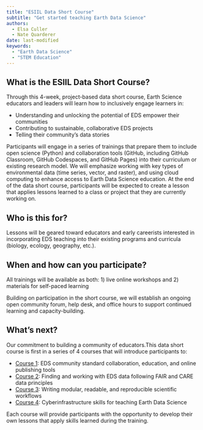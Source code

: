 ```yaml
---
title: "ESIIL Data Short Course"
subtitle: "Get started teaching Earth Data Science"
authors:
  - Elsa Culler
  - Nate Quarderer
date: last-modified
keywords:
  - "Earth Data Science"
  - "STEM Education"
---
```


## What is the ESIIL Data Short Course?
Through this 4-week, project-based data short course, Earth Science educators and leaders will learn how to inclusively engage learners in:

  - Understanding and unlocking the potential of EDS empower their communities
  - Contributing to  sustainable, collaborative EDS projects
  - Telling their community’s data stories

Participants will engage in a series of trainings that prepare them to include open science (Python) and collaboration tools (GitHub, including GitHub Classroom, GitHub Codespaces, and GitHub Pages) into their curriculum or existing research model. We will emphasize working with key types of environmental data (time series, vector, and raster), and using cloud computing to enhance access to Earth Data Science education. At the end of the data short course, participants will be expected to create a lesson that applies lessons learned to a class or project that they are currently working on.

## Who is this for?
Lessons will be geared toward educators and early careerists interested in incorporating EDS teaching into their existing programs and curricula (biology, ecology, geography, etc.). 

## When and how can you participate?
All trainings  will be available as both:
  1) live online workshops and 
  2) materials for self-paced learning

Building on participation in the short course, we will establish an ongoing open community forum, help desk, and office hours to support continued learning and capacity-building.

## What’s next? 
Our commitment to building a community of educators.This data short course is first in a series of 4 courses that will introduce participants to:

  * [Course 1](01-collaboration/): EDS community standard collaboration, education, and online publishing tools 
  * [Course 2](02-data/): Finding and working with EDS data following FAIR and CARE data principles 
  * [Course 3](03-reproducible/): Writing modular, readable, and reproducible scientific workflows
  * [Course 4](04-cyberinfrastructure/): Cyberinfrastructure skills for teaching Earth Data Science
 
Each course will provide participants with the opportunity to develop their own lessons that apply skills learned during the training. 